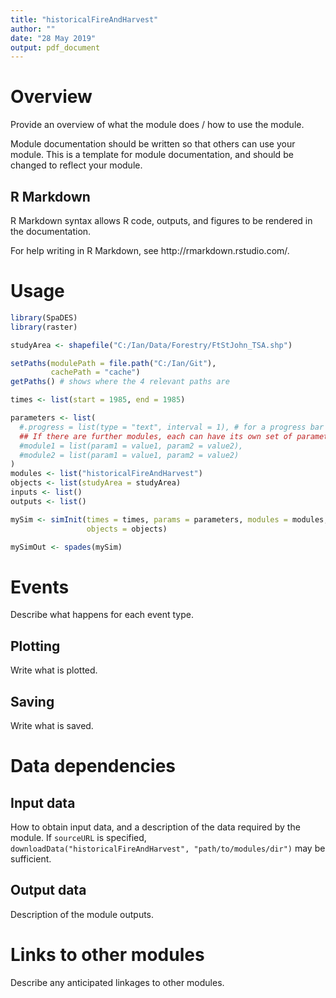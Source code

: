 ```yaml
---
title: "historicalFireAndHarvest"
author: ""
date: "28 May 2019"
output: pdf_document
---
```


# Overview

Provide an overview of what the module does / how to use the module.

Module documentation should be written so that others can use your module.
This is a template for module documentation, and should be changed to reflect your module.

## R Markdown

R Markdown syntax allows R code, outputs, and figures to be rendered in the documentation.

For help writing in R Markdown, see http://rmarkdown.rstudio.com/.

# Usage

```r
library(SpaDES)
library(raster)

studyArea <- shapefile("C:/Ian/Data/Forestry/FtStJohn_TSA.shp")

setPaths(modulePath = file.path("C:/Ian/Git"),
         cachePath = "cache")
getPaths() # shows where the 4 relevant paths are

times <- list(start = 1985, end = 1985)

parameters <- list(
  #.progress = list(type = "text", interval = 1), # for a progress bar
  ## If there are further modules, each can have its own set of parameters:
  #module1 = list(param1 = value1, param2 = value2),
  #module2 = list(param1 = value1, param2 = value2)
)
modules <- list("historicalFireAndHarvest")
objects <- list(studyArea = studyArea)
inputs <- list()
outputs <- list()

mySim <- simInit(times = times, params = parameters, modules = modules,
                 objects = objects)

mySimOut <- spades(mySim)
```

# Events

Describe what happens for each event type.

## Plotting

Write what is plotted.

## Saving

Write what is saved.

# Data dependencies

## Input data

How to obtain input data, and a description of the data required by the module.
If `sourceURL` is specified, `downloadData("historicalFireAndHarvest", "path/to/modules/dir")` may be sufficient.

## Output data

Description of the module outputs.

# Links to other modules

Describe any anticipated linkages to other modules.

